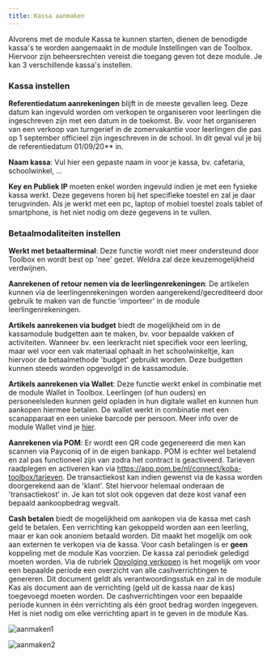 ```yaml
---
title: Kassa aanmaken
---
```


Alvorens met de module Kassa te kunnen starten, dienen de benodigde kassa's te worden aangemaakt in de module Instellingen van de Toolbox. Hiervoor zijn beheersrechten vereist die toegang geven tot deze module. Je kan 3 verschillende kassa's instellen. 

### Kassa instellen

**Referentiedatum aanrekeningen** blijft in de meeste gevallen leeg. Deze datum kan ingevuld worden om verkopen te organiseren voor leerlingen die ingeschreven zijn met een datum in de toekomst. Bv. voor het organiseren van een verkoop van turngerief in de zomervakantie voor leerlingen die pas op 1 september officieel zijn ingeschreven in de school. In dit geval vul je bij de referentiedatum 01/09/20** in.

**Naam kassa**: Vul hier een gepaste naam in voor je kassa, bv. cafetaria, schoolwinkel, ...

**Key en Publiek IP** moeten enkel worden ingevuld indien je met een fysieke kassa werkt. Deze gegevens horen bij het specifieke toestel en zal je daar terugvinden. Als je werkt met een pc, laptop of mobiel toestel zoals tablet of smartphone, is het niet nodig om deze gegevens in te vullen.

### Betaalmodaliteiten instellen

**Werkt met betaalterminal**: Deze functie wordt niet meer ondersteund door Toolbox en wordt best op 'nee' gezet. Weldra zal deze keuzemogelijkheid verdwijnen. 

**Aanrekenen of retour nemen via de leerlingenrekeningen**:  De artikelen kunnen via de leerlingenrekeningen worden aangerekend/gecrediteerd door gebruik te maken van de functie 'importeer' in de module leerlingenrekeningen. 

**Artikels aanrekenen via budget** biedt de mogelijkheid om in de kassamodule budgetten aan te maken, bv. voor bepaalde vakken of activiteiten. Wanneer bv. een leerkracht niet specifiek voor een leerling, maar wel voor een vak materiaal ophaalt in het schoolwinkeltje, kan hiervoor de betaalmethode 'budget' gebruikt worden. Deze budgetten kunnen steeds worden opgevolgd in de kassamodule. 

**Artikels aanrekenen via Wallet**: Deze functie werkt enkel in combinatie met de module Wallet in Toolbox. Leerlingen (of hun ouders) en personeelsleden kunnen geld opladen in hun digitale wallet en kunnen hun aankopen hiermee betalen. De wallet werkt in combinatie met een scanapparaat en een unieke barcode per persoon. Meer info over de module Wallet vind je [hier](/wallet).

**Aanrekenen via POM**: Er wordt een QR code gegenereerd die men kan scannen via Payconiq of in de eigen bankapp. POM is echter wel betalend en zal pas functioneel zijn van zodra het contract is geactiveerd. Tarieven raadplegen en activeren kan via https://app.pom.be/nl/connect/koba-toolbox/tarieven. De transactiekost kan indien gewenst via de kassa worden doorgerekend aan de 'klant'. Stel hiervoor helemaal onderaan de 'transactiekost' in. Je kan tot slot ook opgeven dat deze kost vanaf een bepaald aankoopbedrag wegvalt.  

**Cash betalen** biedt de mogelijkheid om aankopen via de kassa met cash geld te betalen. Een verrichting kan gekoppeld worden aan een leerling, maar er kan ook anoniem betaald worden. Dit maakt het mogelijk om ook aan externen te verkopen via de kassa. Voor cash betalingen is er **geen** koppeling met de module Kas voorzien. De kassa zal periodiek geledigd moeten worden. Via de rubriek [Opvolging verkopen](/kassa/gebruik_verwerking/verkopen_opvolgen/) is het mogelijk om voor een bepaalde periode een overzicht van alle cashverrichtingen te genereren. Dit document geldt als verantwoordingsstuk en zal in de module Kas als document aan de verrichting (geld uit de kassa naar de kas) toegevoegd moeten worden. De cashverrichtingen voor een bepaalde periode kunnen in één verrichting als één groot bedrag worden ingegeven. Het is niet nodig om elke verrichting apart in te geven in de module Kas. 

![aanmaken1](./aanmaken1.PNG)

![aanmaken2](./aanmaken2.jpg)

 